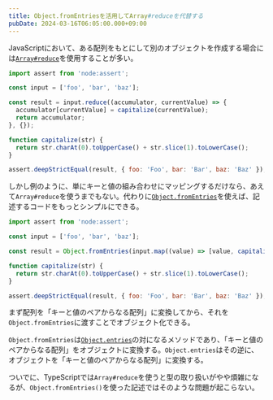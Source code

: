 ```yaml
---
title: Object.fromEntriesを活用してArray#reduceを代替する
pubDate: 2024-03-16T06:05:00.000+09:00
---
```


JavaScriptにおいて、ある配列をもとにして別のオブジェクトを作成する場合には[`Array#reduce`](https://developer.mozilla.org/ja/docs/Web/JavaScript/Reference/Global_Objects/Array/reduce)を使用することが多い。

```javascript
import assert from 'node:assert';

const input = ['foo', 'bar', 'baz'];

const result = input.reduce((accumulator, currentValue) => {
  accumulator[currentValue] = capitalize(currentValue);
  return accumulator;
}, {});

function capitalize(str) {
  return str.charAt(0).toUpperCase() + str.slice(1).toLowerCase();
}

assert.deepStrictEqual(result, { foo: 'Foo', bar: 'Bar', baz: 'Baz' });
```

しかし例のように、単にキーと値の組み合わせにマッピングするだけなら、あえて`Array#reduce`を使うまでもない。代わりに[`Object.fromEntries`](https://developer.mozilla.org/ja/docs/Web/JavaScript/Reference/Global_Objects/Object/fromEntries)を使えば、記述するコードをもっとシンプルにできる。

```javascript
import assert from 'node:assert';

const input = ['foo', 'bar', 'baz'];

const result = Object.fromEntries(input.map((value) => [value, capitalize(value)]));

function capitalize(str) {
  return str.charAt(0).toUpperCase() + str.slice(1).toLowerCase();
}

assert.deepStrictEqual(result, { foo: 'Foo', bar: 'Bar', baz: 'Baz' });
```

まず配列を「キーと値のペアからなる配列」に変換してから、それを`Object.fromEntries`に渡すことでオブジェクト化できる。

`Object.fromEntries`は[`Object.entries`](https://developer.mozilla.org/ja/docs/Web/JavaScript/Reference/Global_Objects/Object/entries)の対になるメソッドであり、「キーと値のペアからなる配列」をオブジェクトに変換する。`Object.entries`はその逆に、オブジェクトを「キーと値のペアからなる配列」に変換する。

ついでに、TypeScriptでは`Array#reduce`を使うと型の取り扱いがやや煩雑になるが、`Object.fromEntries()`を使った記述ではそのような問題が起こらない。
